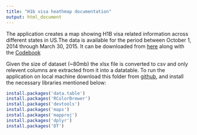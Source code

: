 ```yaml
---
title: "H1b visa heathmap documentation"
output: html_document
---
```


The application creates a map showing H1B visa related information across different states in US.The data is available for the period between October 1, 2014 through March 30, 2015. It can be downloaded from [here](http://www.foreignlaborcert.doleta.gov/docs/py2015q2/H-1B_FY15_Q2.xlsx) along with the [Codebook](http://www.foreignlaborcert.doleta.gov/docs/py2015q2/H-1B_FY15_Record_Layout.doc)

Given the size of dataset (~80mb) the xlsx file is converted to csv and only relevent columns are extracted from it into a datatable. To run the application on local machine download this folder from [github](https://github.com/meeshu/dataprod-PA1), and install the necessary libraries mentioned below:

```r

install.packages('data.table')
install.packages('RColorBrewer')
install.packages('devtools')
install.packages('maps')
install.packages('mapproj')
install.packages('dplyr')
install.packages('DT')
```
